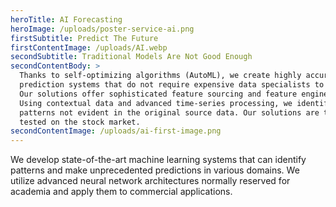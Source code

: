 ```yaml
---
heroTitle: AI Forecasting
heroImage: /uploads/poster-service-ai.png
firstSubtitle: Predict The Future
firstContentImage: /uploads/AI.webp
secondSubtitle: Traditional Models Are Not Good Enough
secondContentBody: >
  Thanks to self-optimizing algorithms (AutoML), we create highly accurate
  prediction systems that do not require expensive data specialists to operate.
  Our solutions offer sophisticated feature sourcing and feature engineering.
  Using contextual data and advanced time-series processing, we identify obscure
  patterns not evident in the original source data. Our solutions are tried and
  tested on the stock market.
secondContentImage: /uploads/ai-first-image.png
---
```


We develop state-of-the-art machine learning systems that can identify patterns and make unprecedented predictions in various domains. We utilize advanced neural network architectures normally reserved for academia and apply them to commercial applications.
